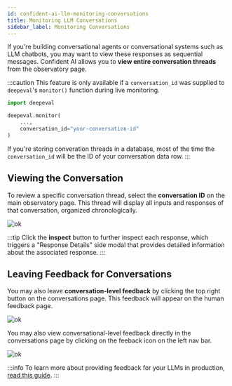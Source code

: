 ```yaml
---
id: confident-ai-llm-monitoring-conversations
title: Monitoring LLM Conversations
sidebar_label: Monitoring Conversations
---
```


If you're building conversational agents or conversational systems such as LLM chatbots, you may want to view these responses as sequential messages. Confident AI allows you to **view entire conversation threads** from the observatory page.

:::caution
This feature is only available if a `conversation_id` was supplied to `deepeval`'s `monitor()` function during live monitoring.

```python
import deepeval

deepeval.monitor(
    ...,
    conversation_id="your-conversation-id"
)
```

If you're storing converation threads in a database, most of the time the `conversation_id` will be the ID of your conversation data row.
:::

## Viewing the Conversation

To review a specific conversation thread, select the **conversation ID** on the main observatory page. This thread will display all inputs and responses of that conversation, organized chronologically.

![ok](https://confident-bucket.s3.amazonaws.com/conversation2.svg)

:::tip
Click the **inspect** button to further inspect each response, which triggers a "Response Details" side modal that provides detailed information about the associated response.
:::

## Leaving Feedback for Conversations

You may also leave **conversation-level feedback** by clicking the top right button on the conversations page. This feedback will appear on the human feedback page.

![ok](https://confident-bucket.s3.amazonaws.com/conversation_leaving_feedback.svg)

You may also view conversational-level feedback directly in the conversations page by clicking on the feeback icon on the left nav bar.

![ok](https://confident-bucket.s3.amazonaws.com/conversation_feedback.svg)

:::info
To learn more about providing feedback for your LLMs in production, [read this guide](confident-ai-human-feedback).
:::
